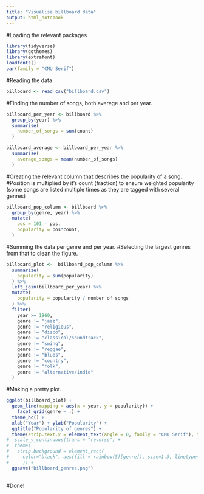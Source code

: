 ---
title: "Visualise billboard data"
output: html_notebook
---
 
#Loading the relevant packages
```{r}
library(tidyverse)
library(ggthemes)
library(extrafont)
loadfonts()
par(family = "CMU Serif")
```

#Reading the data
```{r}
billboard <- read_csv("billboard.csv")
```

#Finding the number of songs, both average and per year.
```{r}
billboard_per_year <- billboard %>%
  group_by(year) %>%
  summarise(
    number_of_songs = sum(count)
  ) 

billboard_average <- billboard_per_year %>%
  summarise(
    average_songs = mean(number_of_songs)
  )
```

#Creating the relevant column that describes the popularity of a song. 
#Position is multiplied by it's count (fraction) to ensure weighted popularity (some songs are listed multiple times as they are tagged with several genres)
```{r}
billboard_pop_column <- billboard %>%
  group_by(genre, year) %>%
  mutate(
    pos = 101 - pos,
    popularity = pos*count,
  )
```


#Summing the data per genre and per year. 
#Selecting the largest genres from that to clean the figure.
```{r}
billboard_plot <-  billboard_pop_column %>%
  summarize(
    popularity = sum(popularity)
  ) %>%
  left_join(billboard_per_year) %>%
  mutate(
    popularity = popularity / number_of_songs
  ) %>%
  filter(
    year >= 1960,
    genre != "jazz",
    genre != "religious",
    genre != "disco",
    genre != "classical/soundtrack",
    genre != "swing",
    genre != "reggae",
    genre != "blues",
    genre != "country",
    genre != "folk",
    genre != "alternative/indie"
  )
```


#Making a pretty plot.
```{r}
ggplot(billboard_plot) +
  geom_line(mapping = aes(x = year, y = popularity)) +
    facet_grid(genre ~ .) +
  theme_hc() +
  xlab("Year") + ylab("Popularity") + 
  ggtitle("Popularity of genres") + 
  theme(strip.text.y = element_text(angle = 0, family = "CMU Serif"), text = element_text(family = "CMU Serif")) +
#  scale_y_continuous(trans = "reverse") +
#  theme(
#   strip.background = element_rect(
#     color="black", aes(fill = rainbow(5)[genre]), size=1.5, linetype="solid" 
#     )) + 
  ggsave("billboard_genres.png")
  
```
#Done!
